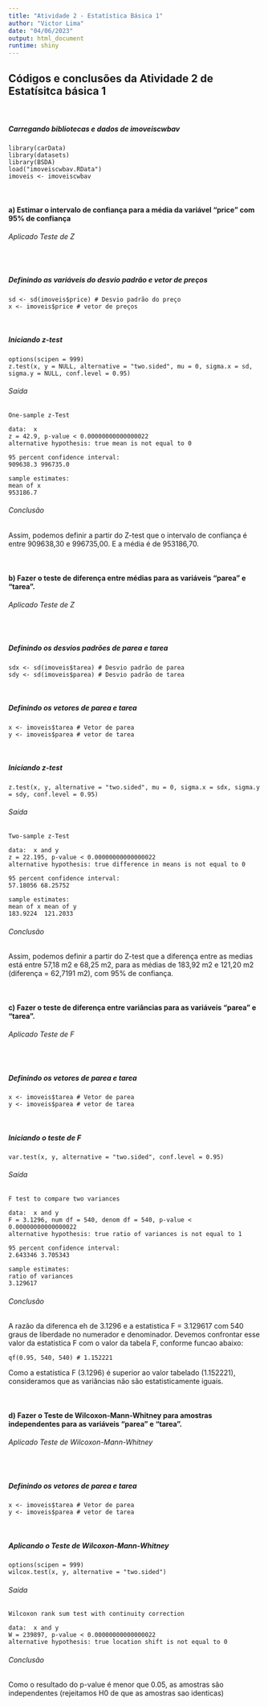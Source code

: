 ---
title: "Atividade 2 - Estatística Básica 1"
author: "Victor Lima"
date: "04/06/2023"
output: html_document
runtime: shiny
---


## Códigos e conclusões da Atividade 2 de Estatísitca básica 1

<br>

##### Carregando bibliotecas e dados de imoveiscwbav

```
library(carData)
library(datasets)
library(BSDA)
load("imoveiscwbav.RData")
imoveis <- imoveiscwbav
```

<br>

#### a)	Estimar o intervalo de confiança para a média da variável “price” com 95% de confiança
###### Aplicado Teste de Z

<br>

##### Definindo as variáveis do desvio padrão e vetor de preços

```
sd <- sd(imoveis$price) # Desvio padrão do preço
x <- imoveis$price # vetor de preços
```

<br>

##### Iniciando z-test

```
options(scipen = 999)
z.test(x, y = NULL, alternative = "two.sided", mu = 0, sigma.x = sd, sigma.y = NULL, conf.level = 0.95)
```
###### Saída
```
One-sample z-Test

data:  x
z = 42.9, p-value < 0.00000000000000022
alternative hypothesis: true mean is not equal to 0

95 percent confidence interval:
909638.3 996735.0

sample estimates:
mean of x 
953186.7
```
###### Conclusão
Assim, podemos definir a partir do Z-test que o intervalo de confiança é entre 909638,30 e 996735,00. E a média é de 953186,70.

<br>

#### b)	Fazer o teste de diferença entre médias para as variáveis “parea” e “tarea”.
###### Aplicado Teste de Z

<br>

##### Definindo os desvios padrões de parea e tarea

```
sdx <- sd(imoveis$tarea) # Desvio padrão de parea
sdy <- sd(imoveis$parea) # Desvio padrão de tarea
```

<br>

##### Definindo os vetores de parea e tarea

```
x <- imoveis$tarea # Vetor de parea
y <- imoveis$parea # vetor de tarea
```

<br>

##### Iniciando z-test

```
z.test(x, y, alternative = "two.sided", mu = 0, sigma.x = sdx, sigma.y = sdy, conf.level = 0.95)
```
###### Saída
```
Two-sample z-Test

data:  x and y
z = 22.195, p-value < 0.00000000000000022
alternative hypothesis: true difference in means is not equal to 0

95 percent confidence interval:
57.18056 68.25752

sample estimates:
mean of x mean of y 
183.9224  121.2033
```
###### Conclusão
Assim, podemos definir a partir do Z-test que a diferença entre as medias está entre 57,18 m2 e 68,25 m2, para as médias de 183,92 m2 e 121,20 m2 (diferença = 62,7191 m2), com 95% de confiança.

<br>

#### c)	Fazer o teste de diferença entre variâncias para as variáveis “parea” e “tarea”.
###### Aplicado Teste de F

<br>

##### Definindo os vetores de parea e tarea

```
x <- imoveis$tarea # Vetor de parea
y <- imoveis$parea # vetor de tarea
```

<br>

##### Iniciando o teste de F

```
var.test(x, y, alternative = "two.sided", conf.level = 0.95)
```
###### Saída
```
F test to compare two variances

data:  x and y
F = 3.1296, num df = 540, denom df = 540, p-value < 0.00000000000000022
alternative hypothesis: true ratio of variances is not equal to 1

95 percent confidence interval:
2.643346 3.705343

sample estimates:
ratio of variances 
3.129617
```
###### Conclusão
A razão da diferenca eh de 3.1296 e a estatistica F = 3.129617 com 540 graus de liberdade no numerador e denominador. Devemos confrontar esse valor da estatistica F com o valor da tabela F, conforme funcao abaixo:
```
qf(0.95, 540, 540) # 1.152221
```
Como a estatística F (3.1296) é superior ao valor tabelado (1.152221), consideramos que as variâncias não são estatisticamente iguais.

<br>

#### d)	Fazer o Teste de Wilcoxon-Mann-Whitney para amostras independentes para as variáveis “parea” e “tarea”.
###### Aplicado Teste de Wilcoxon-Mann-Whitney

<br>

##### Definindo os vetores de parea e tarea

```
x <- imoveis$tarea # Vetor de parea
y <- imoveis$parea # vetor de tarea
```

<br>

##### Aplicando o Teste de Wilcoxon-Mann-Whitney

```
options(scipen = 999)
wilcox.test(x, y, alternative = "two.sided")
```
###### Saída
```
Wilcoxon rank sum test with continuity correction
 
data:  x and y
W = 239897, p-value < 0.00000000000000022
alternative hypothesis: true location shift is not equal to 0
```
###### Conclusão
Como o resultado do p-value é menor que 0.05, as amostras são independentes (rejeitamos H0 de que as amostras sao identicas)














